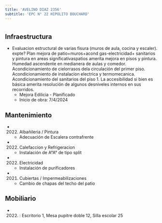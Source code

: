 ```yaml
---
title: 'AVELINO DIAZ 2356'
subtitle: 'EPC N° 22 HIPOLITO BOUCHARD'
---
```


#
## Infraestructura

* Evaluacion estructural de varias fisura (muros de aula, cocina y escaler). expte?
Plan mejora de patio+muros+acond gas-electricidad+ sanitarios y pintura en areas significativaspatios amerita mejora en pisos y pintura. Humedad ascendente en medianera de aulas y comedor. Acondicionamiento de cielorrasos dela circulación del primer piso. Acondicionamiento de instalacion electrica y termomecanica. Acondicionamiento del sanitarios del piso 1. La accesibilidad si bien es básica amerita resolución de algunos desniveles internos en sus recorridos. 
    + Mejora Edilicia - Planificado 
    + Inicio de obra: 7/4/2024 






## Mantenimiento

*  (2022) Albañileria / Pintura 
    + Adecuación de Escalera contrafrente

*  (2022) Calefaccion y Refrigeracion 
    + Instalación de A°A° de tipo split

*  (2022) Electricidad 
    + Instalación de purificadores

*  (2021) Cubiertas / Impermeabilizaciones 
    + Cambio de chapas del techo del patio





## Mobiliario

*  (2022) : Escritorio 1, Mesa pupitre doble 12, Silla escolar 25 



